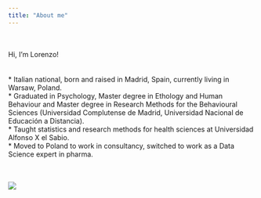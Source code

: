 ```yaml
---
title: "About me"
---
```



<div class="col-xs-12 col-sm-7">
<br/>
<br/>
Hi, I'm Lorenzo! 
<br/>
<br/>   
* Italian national, born and raised in Madrid, Spain, currently living in Warsaw, Poland.   
* Graduated in Psychology, Master degree in Ethology and Human Behaviour and Master degree in Research Methods for the Behavioural Sciences (Universidad Complutense de Madrid, Universidad Nacional de Educación a Distancia).   
* Taught statistics and research methods for health sciences at Universidad Alfonso X el Sabio.   
* Moved to Poland to work in consultancy, switched to work as a Data Science expert in pharma. 
</div>
<div class="col-xs-12 col-sm-5 text-center">
<br/>
<br/>
![](lor.png)
</div>

